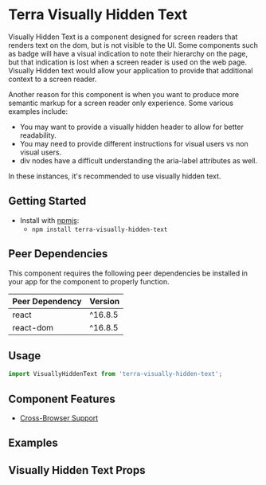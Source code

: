 


<Badge />

# Terra Visually Hidden Text

Visually Hidden Text is a component designed for screen readers that renders text on the dom, but is not visible to the UI. Some components such as badge will have a visual indication to note their hierarchy on the page, but that indication is lost when a screen reader is used on the web page. Visually Hidden text would allow your application to provide that additional context to a screen reader.

Another reason for this component is when you want to produce more semantic markup for a screen reader only experience. Some various examples include:

- You may want to provide a visually hidden header to allow for better readability.
- You may need to provide different instructions for visual users vs non visual users.
- div nodes have a difficult understanding the aria-label attributes as well.

In these instances, it's recommended to use visually hidden text.

## Getting Started

- Install with [npmjs](https://www.npmjs.com):
  - `npm install terra-visually-hidden-text`

<!-- AUTO-GENERATED-CONTENT:START Peer Dependencies -->
## Peer Dependencies

This component requires the following peer dependencies be installed in your app for the component to properly function.

| Peer Dependency | Version |
|-|-|
| react | ^16.8.5 |
| react-dom | ^16.8.5 |

<!-- AUTO-GENERATED-CONTENT:END -->

## Usage
```jsx
import VisuallyHiddenText from 'terra-visually-hidden-text';
```

## Component Features

 * [Cross-Browser Support](https://engineering.cerner.com/terra-ui/#/getting-started/terra-ui/features)

## Examples
<DefaultVisuallyHiddenText title="VisuallyHiddenText with empty string" />
<RefCallbackVisuallyHiddenText title="VisuallyHiddenText with ref Callback" />

## Visually Hidden Text Props
<VisuallyHiddenTextPropsTable />
